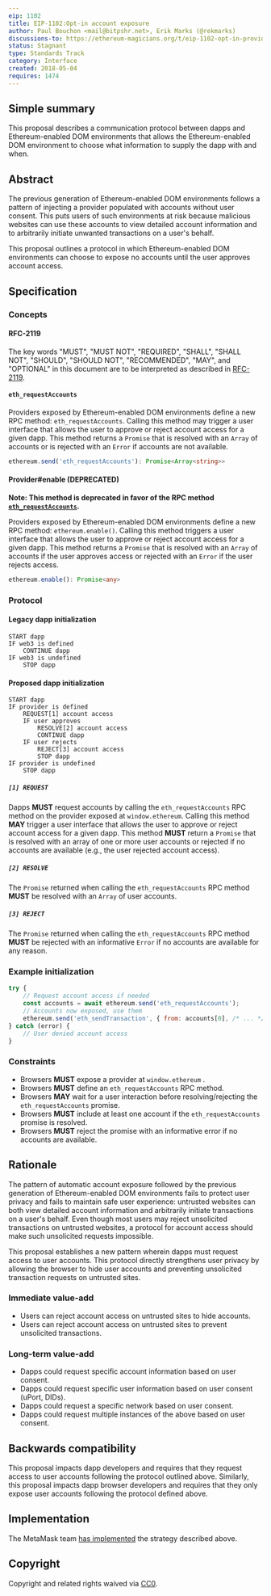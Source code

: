 ```yaml
---
eip: 1102
title: EIP-1102:Opt-in account exposure
author: Paul Bouchon <mail@bitpshr.net>, Erik Marks (@rekmarks)
discussions-to: https://ethereum-magicians.org/t/eip-1102-opt-in-provider-access/414
status: Stagnant
type: Standards Track
category: Interface
created: 2018-05-04
requires: 1474
---
```


## Simple summary

This proposal describes a communication protocol between dapps and Ethereum-enabled DOM environments that allows the Ethereum-enabled DOM environment to choose what information to supply the dapp with and when.

## Abstract

The previous generation of Ethereum-enabled DOM environments follows a pattern of injecting a provider populated with accounts without user consent. This puts users of such environments at risk because malicious websites can use these accounts to view detailed account information and to arbitrarily initiate unwanted transactions on a user's behalf.

This proposal outlines a protocol in which Ethereum-enabled DOM environments can choose to expose no accounts until the user approves account access.

## Specification

### Concepts

#### RFC-2119

The key words "MUST", "MUST NOT", "REQUIRED", "SHALL", "SHALL NOT", "SHOULD", "SHOULD NOT", "RECOMMENDED",  "MAY", and "OPTIONAL" in this document are to be interpreted as described in [RFC-2119](https://www.ietf.org/rfc/rfc2119.txt).

#### `eth_requestAccounts`

Providers exposed by Ethereum-enabled DOM environments define a new RPC method: `eth_requestAccounts`. Calling this method may trigger a user interface that allows the user to approve or reject account access for a given dapp. This method returns a `Promise` that is resolved with an `Array` of accounts or is rejected with an `Error` if accounts are not available.

```typescript
ethereum.send('eth_requestAccounts'): Promise<Array<string>>
```

#### Provider#enable (DEPRECATED)

**Note: This method is deprecated in favor of the RPC method [`eth_requestAccounts`](#eth_requestaccounts).**

Providers exposed by Ethereum-enabled DOM environments define a new RPC method: `ethereum.enable()`. Calling this method triggers a user interface that allows the user to approve or reject account access for a given dapp. This method returns a `Promise` that is resolved with an `Array` of accounts if the user approves access or rejected with an `Error` if the user rejects access.

```typescript
ethereum.enable(): Promise<any>
```

### Protocol

#### Legacy dapp initialization

```
START dapp
IF web3 is defined
    CONTINUE dapp
IF web3 is undefined
    STOP dapp
```

#### Proposed dapp initialization

```
START dapp
IF provider is defined
    REQUEST[1] account access
    IF user approves
        RESOLVE[2] account access
        CONTINUE dapp
    IF user rejects
        REJECT[3] account access
        STOP dapp
IF provider is undefined
    STOP dapp
```

##### `[1] REQUEST`

Dapps **MUST** request accounts by calling the `eth_requestAccounts` RPC method on the provider exposed at `window.ethereum`. Calling this method **MAY** trigger a user interface that allows the user to approve or reject account access for a given dapp. This method **MUST** return a `Promise` that is resolved with an array of one or more user accounts or rejected if no accounts are available (e.g., the user rejected account access).

##### `[2] RESOLVE`

The `Promise` returned when calling the `eth_requestAccounts` RPC method **MUST** be resolved with an `Array` of user accounts.

##### `[3] REJECT`

The `Promise` returned when calling the `eth_requestAccounts` RPC method **MUST** be rejected with an informative `Error` if no accounts are available for any reason.

### Example initialization

```js
try {
    // Request account access if needed
    const accounts = await ethereum.send('eth_requestAccounts');
    // Accounts now exposed, use them
    ethereum.send('eth_sendTransaction', { from: accounts[0], /* ... */ })
} catch (error) {
    // User denied account access
}
```

### Constraints

* Browsers **MUST** expose a provider at `window.ethereum` .
* Browsers **MUST** define an `eth_requestAccounts` RPC method.
* Browsers **MAY** wait for a user interaction before resolving/rejecting the `eth_requestAccounts` promise.
* Browsers **MUST** include at least one account if the `eth_requestAccounts` promise is resolved.
* Browsers **MUST** reject the promise with an informative error if no accounts are available.

## Rationale

The pattern of automatic account exposure followed by the previous generation of Ethereum-enabled DOM environments fails to protect user privacy and fails to maintain safe user experience: untrusted websites can both view detailed account information and arbitrarily initiate transactions on a user's behalf. Even though most users may reject unsolicited transactions on untrusted websites, a protocol for account access should make such unsolicited requests impossible.

This proposal establishes a new pattern wherein dapps must request access to user accounts. This protocol directly strengthens user privacy by allowing the browser to hide user accounts and preventing unsolicited transaction requests on untrusted sites.

### Immediate value-add

* Users can reject account access on untrusted sites to hide accounts.
* Users can reject account access on untrusted sites to prevent unsolicited transactions.

### Long-term value-add

* Dapps could request specific account information based on user consent.
* Dapps could request specific user information based on user consent (uPort, DIDs).
* Dapps could request a specific network based on user consent.
* Dapps could request multiple instances of the above based on user consent.

## Backwards compatibility

This proposal impacts dapp developers and requires that they request access to user accounts following the protocol outlined above. Similarly, this proposal impacts dapp browser developers and requires that they only expose user accounts following the protocol defined above.

## Implementation

The MetaMask team [has implemented](https://github.com/MetaMask/metamask-extension/pull/4703) the strategy described above.

## Copyright

Copyright and related rights waived via [CC0](https://github.com/ethereum/EIPs/blob/master/LICENSE.md).